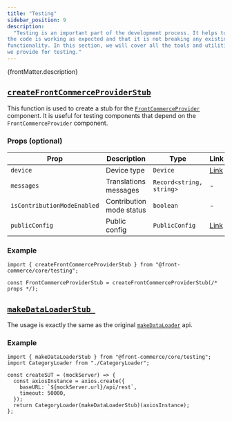 ```yaml
---
title: "Testing"
sidebar_position: 9
description:
  "Testing is an important part of the development process. It helps to ensure that
the code is working as expected and that it is not breaking any existing
functionality. In this section, we will cover all the tools and utilities that
we provide for testing."
---
```


<p>{frontMatter.description}</p>

<SinceVersion tag="3.4" />

## [`createFrontCommerceProviderStub`](https://gitlab.blackswift.cloud/front-commerce/front-commerce/-/blob/1fd2e45608e30f7fef65a7bb7a75a70efd0c6ea7/packages/core/react/FrontCommerceProviderStub.tsx)

This function is used to create a stub for the
[`FrontCommerceProvider`](https://gitlab.blackswift.cloud/front-commerce/front-commerce/-/blob/1fd2e45608e30f7fef65a7bb7a75a70efd0c6ea7/packages/core/react/components.tsx#L29-69)
component. It is useful for testing components that depend on the
`FrontCommerceProvider` component.

### Props (optional)

| Prop                        | Description              | Type                     | Link                                                                                                                                                                      |
| --------------------------- | ------------------------ | ------------------------ | ------------------------------------------------------------------------------------------------------------------------------------------------------------------------- |
| `device`                    | Device type              | `Device`                 | [Link](https://gitlab.blackswift.cloud/front-commerce/front-commerce/-/blob/1fd2e45608e30f7fef65a7bb7a75a70efd0c6ea7/packages/core/react/MediaQuery.tsx#L8-12)            |
| `messages`                  | Translations messages    | `Record<string, string>` | -                                                                                                                                                                         |
| `isContributionModeEnabled` | Contribution mode status | `boolean`                | -                                                                                                                                                                         |
| `publicConfig`              | Public config            | `PublicConfig`           | [Link](https://gitlab.blackswift.cloud/front-commerce/front-commerce/-/blob/1fd2e45608e30f7fef65a7bb7a75a70efd0c6ea7/packages/core/config/publicConfigProvider.ts#L28-90) |

### Example

```tsx
import { createFrontCommerceProviderStub } from "@front-commerce/core/testing";

const FrontCommerceProviderStub = createFrontCommerceProviderStub(/* props */);
```

## [`makeDataLoaderStub `](https://gitlab.blackswift.cloud/front-commerce/front-commerce/-/blob/1fd2e45608e30f7fef65a7bb7a75a70efd0c6ea7/packages/core/cache/strategies/memoize.js)

The usage is exactly the same as the original
[`makeDataLoader`](/docs/2.x/advanced/graphql/dataloaders-and-cache-invalidation#makedataloader-usage)
api.

### Example

```tsx
import { makeDataLoaderStub } from "@front-commerce/core/testing";
import CategoryLoader from "./CategoryLoader";

const createSUT = (mockServer) => {
  const axiosInstance = axios.create({
    baseURL: `${mockServer.url}/api/rest`,
    timeout: 50000,
  });
  return CategoryLoader(makeDataLoaderStub)(axiosInstance);
};
```
